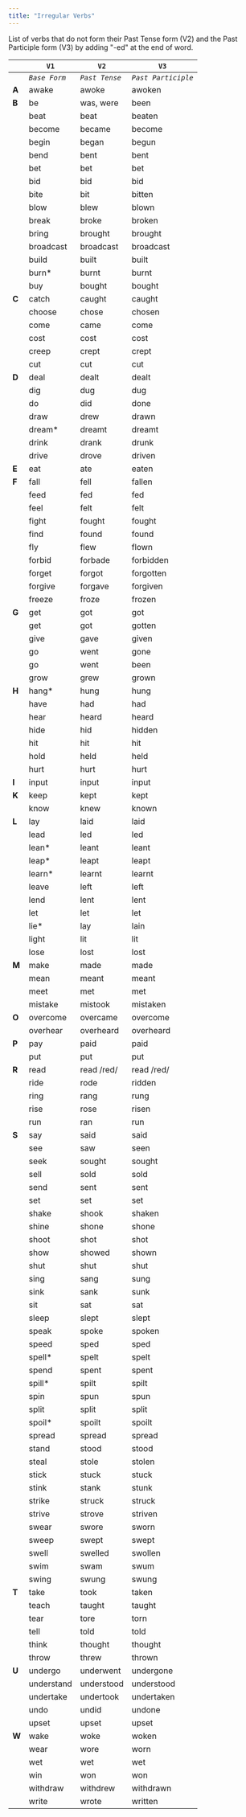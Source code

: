 ```yaml
---
title: "Irregular Verbs"
---
```


List of verbs that do not form their Past Tense form (V2) and the Past Participle form (V3) by adding "-ed" at the end of word.

|       | `V1`          | `V2`            | `V3`                |
| ----- | ------------- | --------------- | ------------------- |
|       | _`Base Form`_ | _`Past Tense`_ | _`Past Participle`_ |
| **A** | awake         | awoke           | awoken              |
| **B** | be            | was, were       | been                |
|       | beat          | beat            | beaten              |
|       | become        | became          | become              |
|       | begin         | began           | begun               |
|       | bend          | bent            | bent                |
|       | bet           | bet             | bet                 |
|       | bid           | bid             | bid                 |
|       | bite          | bit             | bitten              |
|       | blow          | blew            | blown               |
|       | break         | broke           | broken              |
|       | bring         | brought         | brought             |
|       | broadcast     | broadcast       | broadcast           |
|       | build         | built           | built               |
|       | burn\*        | burnt           | burnt               |
|       | buy           | bought          | bought              |
| **C** | catch         | caught          | caught              |
|       | choose        | chose           | chosen              |
|       | come          | came            | come                |
|       | cost          | cost            | cost                |
|       | creep         | crept           | crept               |
|       | cut           | cut             | cut                 |
| **D** | deal          | dealt           | dealt               |
|       | dig           | dug             | dug                 |
|       | do            | did             | done                |
|       | draw          | drew            | drawn               |
|       | dream\*       | dreamt          | dreamt              |
|       | drink         | drank           | drunk               |
|       | drive         | drove           | driven              |
| **E** | eat           | ate             | eaten               |
| **F** | fall          | fell            | fallen              |
|       | feed          | fed             | fed                 |
|       | feel          | felt            | felt                |
|       | fight         | fought          | fought              |
|       | find          | found           | found               |
|       | fly           | flew            | flown               |
|       | forbid        | forbade         | forbidden           |
|       | forget        | forgot          | forgotten           |
|       | forgive       | forgave         | forgiven            |
|       | freeze        | froze           | frozen              |
| **G** | get           | got             | got                 |
|       | get           | got             | gotten              |
|       | give          | gave            | given               |
|       | go            | went            | gone                |
|       | go            | went            | been                |
|       | grow          | grew            | grown               |
| **H** | hang\*        | hung            | hung                |
|       | have          | had             | had                 |
|       | hear          | heard           | heard               |
|       | hide          | hid             | hidden              |
|       | hit           | hit             | hit                 |
|       | hold          | held            | held                |
|       | hurt          | hurt            | hurt                |
| **I** | input         | input           | input               |
| **K** | keep          | kept            | kept                |
|       | know          | knew            | known               |
| **L** | lay           | laid            | laid                |
|       | lead          | led             | led                 |
|       | lean\*        | leant           | leant               |
|       | leap\*        | leapt           | leapt               |
|       | learn\*       | learnt          | learnt              |
|       | leave         | left            | left                |
|       | lend          | lent            | lent                |
|       | let           | let             | let                 |
|       | lie\*         | lay             | lain                |
|       | light         | lit             | lit                 |
|       | lose          | lost            | lost                |
| **M** | make          | made            | made                |
|       | mean          | meant           | meant               |
|       | meet          | met             | met                 |
|       | mistake       | mistook         | mistaken            |
| **O** | overcome      | overcame        | overcome            |
|       | overhear      | overheard       | overheard           |
| **P** | pay           | paid            | paid                |
|       | put           | put             | put                 |
| **R** | read          | read /red/      | read /red/          |
|       | ride          | rode            | ridden              |
|       | ring          | rang            | rung                |
|       | rise          | rose            | risen               |
|       | run           | ran             | run                 |
| **S** | say           | said            | said                |
|       | see           | saw             | seen                |
|       | seek          | sought          | sought              |
|       | sell          | sold            | sold                |
|       | send          | sent            | sent                |
|       | set           | set             | set                 |
|       | shake         | shook           | shaken              |
|       | shine         | shone           | shone               |
|       | shoot         | shot            | shot                |
|       | show          | showed          | shown               |
|       | shut          | shut            | shut                |
|       | sing          | sang            | sung                |
|       | sink          | sank            | sunk                |
|       | sit           | sat             | sat                 |
|       | sleep         | slept           | slept               |
|       | speak         | spoke           | spoken              |
|       | speed         | sped            | sped                |
|       | spell\*       | spelt           | spelt               |
|       | spend         | spent           | spent               |
|       | spill\*       | spilt           | spilt               |
|       | spin          | spun            | spun                |
|       | split         | split           | split               |
|       | spoil\*       | spoilt          | spoilt              |
|       | spread        | spread          | spread              |
|       | stand         | stood           | stood               |
|       | steal         | stole           | stolen              |
|       | stick         | stuck           | stuck               |
|       | stink         | stank           | stunk               |
|       | strike        | struck          | struck              |
|       | strive        | strove          | striven             |
|       | swear         | swore           | sworn               |
|       | sweep         | swept           | swept               |
|       | swell         | swelled         | swollen             |
|       | swim          | swam            | swum                |
|       | swing         | swung           | swung               |
| **T** | take          | took            | taken               |
|       | teach         | taught          | taught              |
|       | tear          | tore            | torn                |
|       | tell          | told            | told                |
|       | think         | thought         | thought             |
|       | throw         | threw           | thrown              |
| **U** | undergo       | underwent       | undergone           |
|       | understand    | understood      | understood          |
|       | undertake     | undertook       | undertaken          |
|       | undo          | undid           | undone              |
|       | upset         | upset           | upset               |
| **W** | wake          | woke            | woken               |
|       | wear          | wore            | worn                |
|       | wet           | wet             | wet                 |
|       | win           | won             | won                 |
|       | withdraw      | withdrew        | withdrawn           |
|       | write         | wrote           | written             |
